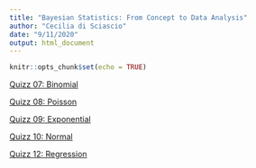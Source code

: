 ```yaml
---
title: "Bayesian Statistics: From Concept to Data Analysis"
author: "Cecilia di Sciascio"
date: "9/11/2020"
output: html_document
---
```


```r
knitr::opts_chunk$set(echo = TRUE)
```

[Quizz 07: Binomial](Q07_binomial.html)

[Quizz 08: Poisson](Q08_poisson.html)

[Quizz 09: Exponential](Q09_exponential.html)

[Quizz 10: Normal](Q10_normal.html)

[Quizz 12: Regression](Q12_regression.html)
